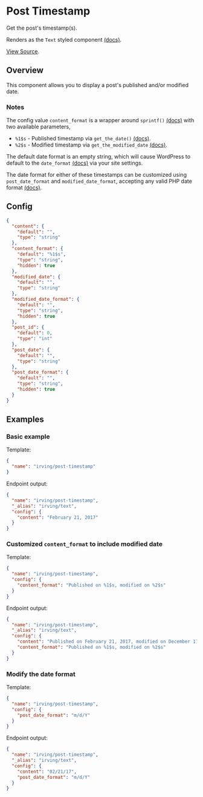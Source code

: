 <Meta title="WordPress Components|Post Timestamp" />

# Post Timestamp
Get the post's timestamp(s).

Renders as the `Text` styled component [(docs)](?path=/docs/styled-components-text--plain-text-example).

[View Source](https://github.com/alleyinteractive/wp-irving/tree/main/inc/components/components/post-timestamp).

## Overview
This component allows you to display a post's published and/or modified date.

### Notes
The config value `content_format` is a wrapper around `sprintf()` [(docs)](https://www.php.net/manual/en/function.sprintf.php) with two available parameters,
* `%1$s` - Published timestamp via `get_the_date()` [(docs)](https://developer.wordpress.org/reference/functions/get_the_date/).
* `%2$s` - Modified timestamp via `get_the_modified_date` [(docs)](https://developer.wordpress.org/reference/functions/get_the_modified_date/).

The default date format is an empty string, which will cause WordPress to default to the `date_format` [(docs)](https://wordpress.org/support/article/formatting-date-and-time/) via your site settings.

The date format for either of these timestamps can be customized using `post_date_format` and `modified_date_format`, accepting any valid PHP date format [(docs)](https://www.php.net/manual/en/datetime.formats.date.php).

## Config
```json
{
  "content": {
    "default": "",
    "type": "string"
  },
  "content_format": {
    "default": "%1$s",
    "type": "string",
    "hidden": true
  },
  "modified_date": {
    "default": "",
    "type": "string"
  },
  "modified_date_format": {
    "default": "",
    "type": "string",
    "hidden": true
  },
  "post_id": {
    "default": 0,
    "type": "int"
  },
  "post_date": {
    "default": "",
    "type": "string"
  },
  "post_date_format": {
    "default": "",
    "type": "string",
    "hidden": true
  }
}
```

## Examples

### Basic example
Template:
```json
{
  "name": "irving/post-timestamp"
}
```

Endpoint output:
```json
{
  "name": "irving/post-timestamp",
  "_alias": "irving/text",
  "config": {
    "content": "February 21, 2017"
  }
}
```

### Customized `content_format` to include modified date
Template:
```json
{
  "name": "irving/post-timestamp",
  "config": {
    "content_format": "Published on %1$s, modified on %2$s"
  }
}
```

Endpoint output:
```json
{
  "name": "irving/post-timestamp",
  "_alias": "irving/text",
  "config": {
    "content": "Published on February 21, 2017, modified on December 17, 2018",
    "content_format": "Published on %1$s, modified on %2$s"
  }
}
```

### Modify the date format
Template:
```json
{
  "name": "irving/post-timestamp",
  "config": {
    "post_date_format": "m/d/Y"
  }
}
```

Endpoint output:
```json
{
  "name": "irving/post-timestamp",
  "_alias": "irving/text",
  "config": {
    "content": "02/21/17",
    "post_date_format": "m/d/Y"
  }
}
```